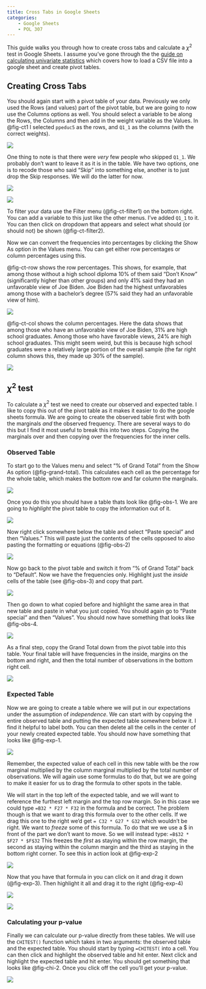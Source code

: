 ```yaml
---
title: Cross Tabs in Google Sheets
categories: 
    - Google Sheets
    - POL 307
---
```


This guide walks you through how to create cross tabs and calculate a $\chi^2$ test in Google Sheets. I assume you've gone through the the [guide on calculating univariate statistics](univariate_stats.qmd) which covers how to load a CSV file into a google sheet and create pivot tables. 

## Creating Cross Tabs

You should again start with a pivot table of your data. Previously we only used the Rows (and values) part of the pivot table, but we are going to now use the Columns options as well. You should select a variable to be along the Rows, the Columns and then add in the weight variable as the Values. In @fig-ct1 I selected `ppeduc5` as the rows, and `Q1_1` as the columns (with the correct weights). 

![](images/cross_tabs_init_1.png){#fig-ct1}

One thing to note is that there were _very_ few people who skipped `Q1_1`. We probably don't want to leave it as it is in the table. We have two options, one is to recode those who said "Skip" into something else, another is to just drop the Skip responses. We will do the latter for now. 


::: {.column-margin}
![](images/ct_filter_1.png){#fig-ct-filter1}
:::

::: {.column-margin}
![](images/ct_filter_2.png){#fig-ct-filter2}
:::

To filter your data use the Filter menu (@fig-ct-filter1) on the bottom right. You can add a variable to this just like the other menus. I've added `Q1_1` to it. You can then click on dropdown that appears and select what should (or should not) be shown (@fig-ct-filter2).

Now we can convert the frequencies into percentages by clicking the Show As option in the Values menu. You can get either row percentages or column percentages using this. 

@fig-ct-row shows the row percentages. This shows, for example, that among those without a high school diploma 10% of them said "Don't Know" (significantly higher than other groups) and only 41% said they had an unfavorable view of Joe Biden. Joe Biden had the highest unfavorables among those with a bachelor's degree (57% said they had an unfavorable view of him).

![](images/ct_row.png){#fig-ct-row}

@fig-ct-col shows the column percentages. Here the data shows that among those who have an unfavorable view of Joe Biden, 31% are high school graduates. Among those who have favorable views, 24% are high school graduates. This might seem weird, but this is because high school graduates were a relatively large portion of the overall sample (the far right column shows this, they made up 30% of the sample). 

![](images/ct_col.png){#fig-ct-col}

## $\chi^2$ test


To calculate a $\chi^2$ test we need to create our observed and expected table. I like to copy this out of the pivot table as it makes it easier to do the google sheets formula. We are going to create the observed table first with both the marginals _and_ the observed frequency. There are several ways to do this but I find it most useful to break this into two steps. Copying the marginals over and then copying over the frequencies for the inner cells. 

### Observed Table 


To start go to the Values menu and select "% of Grand Total" from the Show As option (@fig-grand-total). This calculates each cell as the percentage for the whole table, which makes the bottom row and far column the marginals. 

::: {.column-margin}
![](images/grand_total.png){#fig-grand-total}
:::

Once you do this you should have a table thats look like @fig-obs-1. We are going to _highlight_ the pivot table to copy the information out of it. 

![](images/obs_1.png){#fig-obs-1}

Now right click somewhere below the table and select "Paste special" and then "Values." This will paste just the contents of the cells opposed to also pasting the formatting or equations (@fig-obs-2)

![](images/obs_2.png){#fig-obs-2}

Now go back to the pivot table and switch it from "% of Grand Total" back to "Default". Now we have the frequencies only. Highlight just the _inside_ cells of the table (see @fig-obs-3) and copy that part. 

![](images/obs_3.png){#fig-obs-3}


Then go down to what copied before and highlight the same area in that new table and paste in what you just copied. You should again go to "Paste special" and then "Values". You should now have something that looks like @fig-obs-4.

![](images/obs_4.png){#fig-obs-4}


As a final step, copy the Grand Total down from the pivot table into this table. Your final table will have frequencies in the inside, margins on the bottom and right, and then the total number of observations in the bottom right cell. 

![](images/obs_5.png){#fig-obs-5}


### Expected Table 


Now we are going to create a table where we will put in our expectations under the assumption of _independence_. We can start with by copying the entire observed table and putting the expected table somewhere below it. I find it helpful to label both. You can then delete all the cells in the center of your newly created expected table. You should now have something that looks like @fig-exp-1.

![](images/exp_1.png){#fig-exp-1}

Remember, the expected value of each cell in this new table with be the row marginal multiplied by the column marginal multiplied by the total number of observations. We will again use some formulas to do that, but we are going to make it easier for us to drag the formula to other spots in the table. 

We will start in the top left of the expected table, and we will want to reference the furthest left margin and the top row margin. So in this case we could type `=B32 * F27 * F32` in the formula and be correct. The problem though is that we want to drag this formula over to the other cells. If we drag this one to the right we'd get `= C32 * G27 * G32` which wouldn't be right. We want to _freeze_ some of this formula. To do that we we use a $ in front of the part we don't want to move. So we will instead type: `=B$32 * $F27 * $F$32` This freezes the _first_ as staying within the row margin, the second as staying within the column margin and the third as staying in the bottom right corner. To see this in action look at @fig-exp-2

![](images/exp_2.png){#fig-exp-2}

Now that you have that formula in you can click on it and drag it down (@fig-exp-3). Then highlight it all and drag it to the right (@fig-exp-4)

![](images/exp_3.png){#fig-exp-3}


![](images/exp_3.png){#fig-exp-4}


### Calculating your p-value 

Finally we can calculate our p-value directly from these tables. We will use the `CHITEST()` function which takes in two arguments: the observed table and the expected table. You should start by typing `=CHITEST(` into a cell. You can then click and highlight the observed table and hit enter. Next click and highlight the expected table and hit enter. You should get something that looks like @fig-chi-2. Once you click off the cell you'll get your p-value. 

![](images/chi_2.png){#fig-chi-2}

